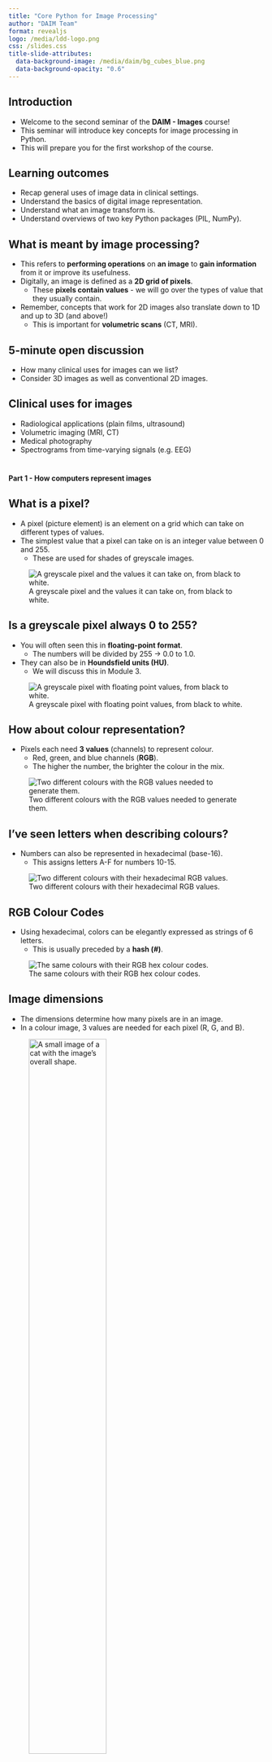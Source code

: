 ```yaml
---
title: "Core Python for Image Processing"
author: "DAIM Team"
format: revealjs
logo: /media/ldd-logo.png
css: /slides.css
title-slide-attributes:
  data-background-image: /media/daim/bg_cubes_blue.png
  data-background-opacity: "0.6"
---
```


## Introduction {background-image="/media/daim/bg_cubes_blue.png" background-opacity="0.6"}

- Welcome to the second seminar of the **DAIM - Images** course!
- This seminar will introduce key concepts for image processing in Python.
- This will prepare you for the first workshop of the course.

## Learning outcomes {background-image="/media/daim/bg_cubes_blue.png" background-opacity="0.6"}

- Recap general uses of image data in clinical settings.
- Understand the basics of digital image representation.
- Understand what an image transform is.
- Understand overviews of two key Python packages (PIL, NumPy).

## What is meant by image processing? {background-image="/media/daim/bg_cubes_blue.png" background-opacity="0.6"}

- This refers to **performing operations** on **an image** to **gain information** from it or improve its usefulness.
- Digitally, an image is defined as a **2D grid of pixels**.
  - These **pixels contain values** - we will go over the types of value that they usually contain.
- Remember, concepts that work for 2D images also translate down to 1D and up to 3D (and above!)
  - This is important for **volumetric scans** (CT, MRI).

## 5-minute open discussion {background-image="/media/daim/question1.png" background-opacity="0.4"}

- How many clinical uses for images can we list?
- Consider 3D images as well as conventional 2D images.

## Clinical uses for images {background-image="/media/daim/bg_cubes_red_right.png" background-opacity="0.4"}

- Radiological applications (plain films, ultrasound)
- Volumetric imaging (MRI, CT)
- Medical photography
- Spectrograms from time-varying signals (e.g. EEG)

#

:::{.r-stack}
**Part 1 - How computers represent images**
:::

## What is a pixel?

- A pixel (picture element) is an element on a grid which can take on different types of values.
- The simplest value that a pixel can take on is an integer value between 0 and 255.
  - These are used for shades of greyscale images.

![A greyscale pixel and the values it can take on, from black to white.](/media/daim/greyscale_pixels.png)

## Is a greyscale pixel always 0 to 255?

- You will often seen this in **floating-point format**.
  - The numbers will be divided by 255 -> 0.0 to 1.0.
- They can also be in **Houndsfield units (HU)**.
  - We will discuss this in Module 3.

![A greyscale pixel with floating point values, from black to white.](/media/daim/greyscale_pixels_float.png)

## How about colour representation?

- Pixels each need **3 values** (channels) to represent colour.
  - Red, green, and blue channels (**RGB**).
  - The higher the number, the brighter the colour in the mix.

![Two different colours with the RGB values needed to generate them.](/media/daim/rgb_pixels_decimal.png)

## I've seen letters when describing colours?

- Numbers can also be represented in hexadecimal (base-16).
  - This assigns letters A-F for numbers 10-15.

![Two different colours with their hexadecimal RGB values.](/media/daim/rgb_pixels_hexadecimal.png)

## RGB Colour Codes

- Using hexadecimal, colors can be elegantly expressed as strings of 6 letters.
  - This is usually preceded by a **hash (#)**.

![The same colours with their RGB hex colour codes.](/media/daim/rgb_pixels_hexcode.png)

<!--
Perhaps mention alpha channels in this section
-->

## Image dimensions

- The dimensions determine how many pixels are in an image.
- In a colour image, 3 values are needed for each pixel (R, G, and B).

![A small image of a cat with the image's overall shape.](/media/daim/cat_dimension.png){width="60%"}

<!--
Deliberately introducing this notation early (x,y,channels).
-->

<!--
* If one byte is used for each colour in the image of the cat, the total storage needed would be:
    * `3 * 50 * 57 = 8550 bytes - 8.6kB`
* This is **already a large size** for a such a tiny image
* We can combat this with **compression algorithms**
-->

## How can we reduce the storage space of an image? {background-image="/media/daim/bg_cubes_blue_right.png" background-opacity="0.4"}

- Compression is the process of **reducing image storage requirements**.
- There are lots of approaches to this process.
- These methods can be **lossy** or **lossless**.

<!--
Specific compression algorithms (e.g. DCT) are outside the scope of the course.
-->

## Lossy versus lossless compression {background-image="/media/daim/bg_cubes_blue_right.png" background-opacity="0.4"}

::: {.panel-tabset}

### Representations

- **Lossless** compression indicates that all the data in the original image can be recovered.
- **Lossy** compression will only produce an approximation of the original image.
- This is an important distinction!

### Example

![An example of an X-ray [from the dataset that we will use later in the course](https://www.kaggle.com/datasets/paultimothymooney/chest-xray-pneumonia/data), with lossless and (extreme) lossy compression.](/media/daim/compression_comparison.png){width="70%"}

:::

## Break! {background-image="/media/daim/coffee1.png" background-opacity="0.6" text-align=center}

#

:::{.r-stack}
**Part 2 - What is convolution?**
:::

## What is convolution? {background-image="/media/daim/bg_cubes_red_right.png" background-opacity="0.4"}

- **Convolution** is a **common operation** that is used in data processing.
- It involves **"convolving"** a target image with a **kernel**.
- It can be done in **1D** (signals), **2D** (images), and higher dimensions.

## What does it do to an image? {background-image="/media/daim/bg_cubes_red_right.png" background-opacity="0.4"}

- The change that convolution has on an image **depends on a kernel**.
- Kernels can be designed to produce **different effects**:
  - Blurring, sharpening, edge detection, etc.

## What is a kernel? {background-image="/media/daim/bg_cubes_red_right.png" background-opacity="0.4"}

- A kernel is a small grid of numbers that is used in convolution.
- The **structure** of the kernel affects the output.
- An **averaging kernel** is shown below in Python.

```python
kernel = (1.0 / 9.0) * [
    [1, 1, 1],
    [1, 1, 1],
    [1, 1, 1]
]
```

## Examples of convolution {background-image="/media/daim/bg_cubes_red_right.png" background-opacity="0.4"}

::: {.panel-tabset}

### Sharpening

::: {#fig-blur layout-ncol=3}

![Normal](/media/daim/normal_cat.png){#fig-norm}

![Blurred](/media/daim/sharp_cat.png){#fig-blur}

```python
kernel =[
    [-1, -1, -1],
    [-1, 9, -1],
    [-1, -1, -1]
]
```

A comparison of convolving an image of a cat with a sharpening kernel.

:::

### Blurring

::: {#fig-blur layout-ncol=3}

![Normal](/media/daim/normal_cat.png){#fig-norm}

![Blurred](/media/daim/blur_cat.png){#fig-blur}

```python
kernel = [
    [1, 2, 1],
    [2, 4, 2],
    [1, 2, 1]
]
kernel *= 1.0 / 16.0
```

A comparison of convolving an image of a cat with a blurring kernel (3x3 approximated Gaussian).

:::

### Edge detection

::: {#fig-blur layout-ncol=3}

![Normal](/media/daim/normal_cat.png){#fig-norm}

![Edges](/media/daim/sobel_cat.png){#fig-edge}

```python
kernel = [
    [-1, -2, -1],
    [0, 0, 0],
    [1, 2 ,1]
]
```

A comparison of convolving an image of a cat with a edge detection kernel (Sobel operator) in the y-axis (upwards/downwards) direction.

:::

:::

## Why feature convolution in this course? {background-image="/media/daim/bg_cubes_red_right.png" background-opacity="0.4"}

- Convolution is a key operation in a **convolutional neural network**, a **well-established deep-learning architecture** for analysing images.
- It is also very versatile and is **used in other areas** (e.g. signal processing).

## 5-minute task or break! {background-image="/media/daim/coffee2.png" background-opacity="0.4"}

- What property do all of the `kernel` variables in the **convolution example slide** share?

<!--
Find a clinical example of convolution?
-->

#

:::{.r-stack}
**Part 3 - What is PIL?**
:::

## Python Imaging Library {background-image="/media/daim/bg_cubes_blue_right.png" background-opacity="0.4"}

- **Python Imaging Library (PIL)** is a commonly used library that contains useful methods for **opening and processing** images.
- The most commonly used part of the package is the `Image` module.
  - Other modules contain methods for doing specific image operations, like **filtering** and **enhancement**.

```python
from PIL import Image
```

#

:::{.r-stack}
**Part 4 - What is NumPy?**
:::

## NumPy {background-image="/media/daim/bg_cubes_blue_right.png" background-opacity="0.4"}

- **NumPy** is a Python package which is used for doing operations on **multidimensional arrays of numbers**.
- This is how images are represented, and so NumPy contains lots of functions which are useful for manipulating images.

## How does array shape work?

- Arrays can be visualised as rectangular collections of boxes, depicting the array elements.

![Visualisations of the shape of some example NumPy arrays](/media/daim/np_shape_1.png){width="70%"}

## Similar shapes

- These shapes are the same, but the dimensions are structured differently, making the data incompatible for some operations.

![Visualisation of the same data with different dimension structure.](/media/daim/np_shape_2.png){width="70%"}

## How does this relate to images? {background-image="/media/daim/bg_cubes_blue_right.png" background-opacity="0.4"}

::: {.panel-tabset}

### Explanation

- Collections of images are often represented as NumPy arrays.
- This is the input data format for many machine learning models.
  <!-- TODO: make sure to explain what is training and testing here -->
      * Data must be preprocessed into this format before `training` and `testing`.
- The shapes of these arrays can be confusing.

### Example

![Visualisation of a NumPy array of cat images with the same resolution with its shape. Note the colour channels.](/media/daim/np_shape_cat.png){width="40%"}

:::

#

:::{.r-stack}
**Quiz questions - NumPy Representation**
:::

## Example 1 {background-image="/media/daim/bg_cubes_blue_right.png" background-opacity="0.4"}

::: {.panel-tabset}

### Question

- A **greyscale image** of an ultrasound scan is opened in NumPy.
- It is a **square image** with a dimension of 50 pixels.
- What is its shape?

### Answer

```python
us_image_shape = (50, 50)

# Practically, greyscale images may have an extra channel when imported...
us_image_shape = (50, 50, 1)
```

:::

## Example 2 {background-image="/media/daim/bg_cubes_blue_right.png" background-opacity="0.4"}

::: {.panel-tabset}

### Question

- A **colour image** of a dermatofibroma is opened by a dermatology researcher with NumPy.
- It is a **frame from a video sequence** with **1080p resolution**.
- What is the shape of the image?

### Answer

```python
# There are 3 channels for colour and the dimensions of
# 1080p video are 1920 x 1080.
derm_image_shape = (1920, 1080, 3)
```

:::

## Example 3 {background-image="/media/daim/bg_cubes_blue_right.png" background-opacity="0.4"}

::: {.panel-tabset}

### Question

- A DAIM course participant is batching **multiple CXR images** together for input into a neural network.
- The images are **greyscale** and have been cropped to a **square** with a dimension of **256**.
- There are **16 images** in each batch.
- What is the shape of the **final batch** array?

### Answer

```python
# There are 16 images in each batch, and each
# image is 256 x 256.
cxr_batch_shape = (16, 256, 256)
```

:::

## Thank you! {background-image="/media/daim/bg_cubes_blue_right.png" background-opacity="0.4"}

Any questions?

<!-- TODO: say what is coming up in the next module, to keep people excited for more. -->
